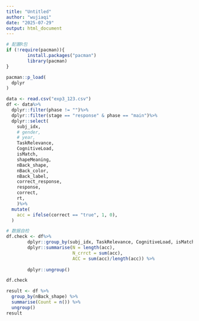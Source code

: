```yaml
---
title: "Untitled"
author: "wujiaqi"
date: "2025-07-29"
output: html_document
---
```


```r
# 配置R包
if (!require(pacman)){
        install.packages("pacman")
        library(pacman)
}

pacman::p_load(
  dplyr
)
```

```r
data <- read.csv("exp3_123.csv")
df <- data%>%
  dplyr::filter(phase != "")%>%
  dplyr::filter(stage == "response" & phase == "main")%>%
  dplyr::select(
    subj_idx,
    # gender,
    # year,
    TaskRelevance,
    CognitiveLoad,
    isMatch,
    shapeMeaning,
    nBack_shape,
    nBack_color,
    nBack_label,
    correct_response,
    response,
    correct,
    rt,
    )%>%
  mutate(
    acc = ifelse(correct == "true", 1, 0),
  )
```


```r
# 数据自检
df.check <- df%>%
        dplyr::group_by(subj_idx, TaskRelevance, CognitiveLoad, isMatch, shapeMeaning) %>%
        dplyr::summarise(N = length(acc),
                         N_crrct = sum(acc),
                         ACC = sum(acc)/length(acc)) %>%
  
        dplyr::ungroup()

df.check
```

```r
result <- df %>% 
  group_by(nBack_shape) %>% 
  summarise(Count = n()) %>% 
  ungroup()
result
```



